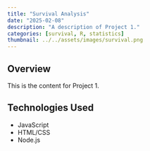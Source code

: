 ```yaml
---
title: "Survival Analysis"
date: "2025-02-08"
description: "A description of Project 1."
categories: [survival, R, statistics]
thumbnail: ../../assets/images/survival.png
---
```


## Overview
This is the content for Project 1.

## Technologies Used
- JavaScript
- HTML/CSS
- Node.js
